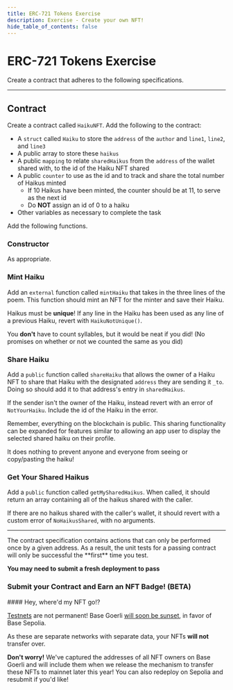 ```yaml
---
title: ERC-721 Tokens Exercise
description: Exercise - Create your own NFT!
hide_table_of_contents: false
---
```



# ERC-721 Tokens Exercise

Create a contract that adheres to the following specifications.

---

## Contract

Create a contract called `HaikuNFT`. Add the following to the contract:

- A `struct` called `Haiku` to store the `address` of the `author` and `line1`, `line2`, and `line3`
- A public array to store these `haikus`
- A public `mapping` to relate `sharedHaikus` from the `address` of the wallet shared with, to the id of the Haiku NFT shared
- A public `counter` to use as the id and to track and share the total number of Haikus minted
  - If 10 Haikus have been minted, the counter should be at 11, to serve as the next id
  - Do **NOT** assign an id of 0 to a haiku
- Other variables as necessary to complete the task

Add the following functions.

### Constructor

As appropriate.

### Mint Haiku

Add an `external` function called `mintHaiku` that takes in the three lines of the poem. This function should mint an NFT for the minter and save their Haiku.

Haikus must be **unique**! If any line in the Haiku has been used as any line of a previous Haiku, revert with `HaikuNotUnique()`.

You **don't** have to count syllables, but it would be neat if you did! (No promises on whether or not we counted the same as you did)

### Share Haiku

Add a `public` function called `shareHaiku` that allows the owner of a Haiku NFT to share that Haiku with the designated `address` they are sending it `_to`. Doing so should add it to that address's entry in `sharedHaikus`.

If the sender isn't the owner of the Haiku, instead revert with an error of `NotYourHaiku`. Include the id of the Haiku in the error.

<Danger>
Remember, everything on the blockchain is public. This sharing functionality can be expanded for features similar to allowing an app user to display the selected shared haiku on their profile.

It does nothing to prevent anyone and everyone from seeing or copy/pasting the haiku!
</Danger>


### Get Your Shared Haikus

Add a `public` function called `getMySharedHaikus`. When called, it should return an array containing all of the haikus shared with the caller.

If there are no haikus shared with the caller's wallet, it should revert with a custom error of `NoHaikusShared`, with no arguments.

---

<Warning>
The contract specification contains actions that can only be performed once by a given address. As a result, the unit tests for a passing contract will only be successful the **first** time you test.

**You may need to submit a fresh deployment to pass**
</Warning>


### Submit your Contract and Earn an NFT Badge! (BETA)

<Note>
#### Hey, where'd my NFT go!?

[Testnets](../deployment-to-testnet/test-networks) are not permanent! Base Goerli [will soon be sunset](https://base.mirror.xyz/kkz1-KFdUwl0n23PdyBRtnFewvO48_m-fZNzPMJehM4), in favor of Base Sepolia.

As these are separate networks with separate data, your NFTs **will not** transfer over.

**Don't worry!** We've captured the addresses of all NFT owners on Base Goerli and will include them when we release the mechanism to transfer these NFTs to mainnet later this year! You can also redeploy on Sepolia and resubmit if you'd like!
</Note>



<CafeUnitTest nftNum={15}/>
